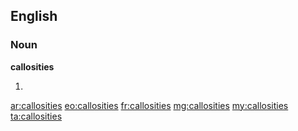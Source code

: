 ==English==

===Noun===
'''callosities'''

# {{plural of|callosity}}

[[ar:callosities]]
[[eo:callosities]]
[[fr:callosities]]
[[mg:callosities]]
[[my:callosities]]
[[ta:callosities]]